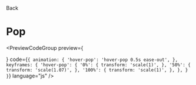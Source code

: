 
<Link className="flex flex-row items-center" href="/docs/animations/hovers">
  <ChevronLeft size={17} />
  Back
</Link>

# Pop

<div className="mt-4"></div>

<PreviewCodeGroup
  preview={
    <div className="group flex w-full items-center justify-center">
      <HoverPopButton />
    </div>
  }
  code={`
{
  animation: {
    'hover-pop': 'hover-pop 0.5s ease-out',
  },
  keyframes: {
    'hover-pop': {
      '0%': {
        transform: 'scale(1)',
      },
      '50%': {
        transform: 'scale(1.07)',
      },
      '100%': {
        transform: 'scale(1)',
      },
    },
  }
}
`}
  language="js"
/>
